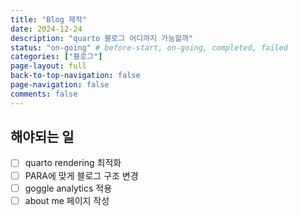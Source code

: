 ```yaml
---
title: "Blog 제작"
date: 2024-12-24
description: "quarto 블로그 어디까지 가능할까"
status: "on-going" # before-start, on-going, completed, failed
categories: ["블로그"]
page-layout: full
back-to-top-navigation: false
page-navigation: false
comments: false
---
```


## 해야되는 일

- [ ] quarto rendering 최적화
- [ ] PARA에 맞게 블로그 구조 변경
- [ ] goggle analytics 적용
- [ ] about me 페이지 작성

